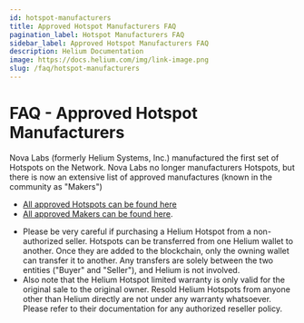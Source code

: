 ```yaml
---
id: hotspot-manufacturers
title: Approved Hotspot Manufacturers FAQ
pagination_label: Hotspot Manufacturers FAQ
sidebar_label: Approved Hotspot Manufacturers FAQ
description: Helium Documentation
image: https://docs.helium.com/img/link-image.png
slug: /faq/hotspot-manufacturers
---
```



<LegacyContentBanner />

# FAQ - Approved Hotspot Manufacturers

Nova Labs (formerly Helium Systems, Inc.) manufactured the first set of Hotspots on the Network.
Nova Labs no longer manufacturers Hotspots, but there is now an extensive list of approved
manufactures (known in the community as "Makers")

- [All approved Hotspots can be found here](https://helium.com/mine)
- [All approved Makers can be found here](/network-iot/hotspots-iot/full-hotspots).

* Please be very careful if purchasing a Helium Hotspot from a non-authorized seller. Hotspots can
  be transferred from one Helium wallet to another. Once they are added to the blockchain, only the
  owning wallet can transfer it to another. Any transfers are solely between the two entities
  ("Buyer" and "Seller"), and Helium is not involved.
* Also note that the Helium Hotspot limited warranty is only valid for the original sale to the
  original owner. Resold Helium Hotspots from anyone other than Helium directly are not under any
  warranty whatsoever. Please refer to their documentation for any authorized reseller policy.

